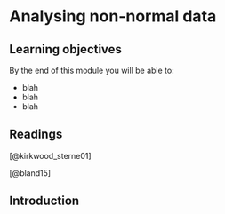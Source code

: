 # Analysing non-normal data

## Learning objectives {-}

By the end of this module you will be able to:

- blah
- blah
- blah

## Readings {-}

[@kirkwood_sterne01]

[@bland15]

## Introduction
